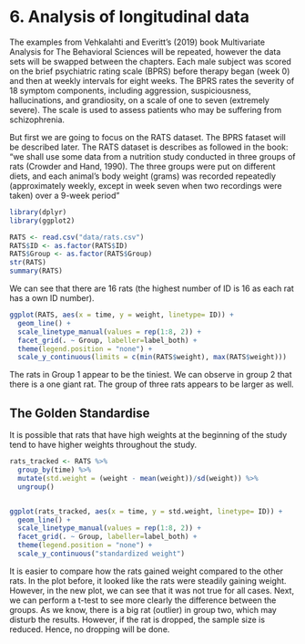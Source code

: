 # 6. Analysis of longitudinal data

The examples from Vehkalahti and Everitt's (2019) book Multivariate Analysis for The Behavioral Sciences will be repeated, however the data sets will be swapped between the chapters. Each male subject was scored on the brief psychiatric rating scale (BPRS) before therapy began (week 0) and then at weekly intervals for eight weeks. The BPRS rates the severity of 18 symptom components, including aggression, suspiciousness, hallucinations, and grandiosity, on a scale of one to seven (extremely severe). The scale is used to assess patients who may be suffering from schizophrenia. 

But first we are going to focus on the RATS dataset. The BPRS fataset will be described later. The RATS dataset is describes as followed in the book: "we shall use some data from a nutrition study conducted in three groups of rats
(Crowder and Hand, 1990). The three groups were put on different diets, and each animal’s body weight (grams) was recorded repeatedly (approximately weekly, except in week seven when two recordings were taken) over a 9-week period"

```r

library(dplyr)
library(ggplot2)

RATS <- read.csv("data/rats.csv")
RATS$ID <- as.factor(RATS$ID)
RATS$Group <- as.factor(RATS$Group)
str(RATS)
summary(RATS)

```

We can see that there are 16 rats (the highest number of ID is 16 as each rat has a own ID number). 

```r
ggplot(RATS, aes(x = time, y = weight, linetype= ID)) +
  geom_line() +
  scale_linetype_manual(values = rep(1:8, 2)) +
  facet_grid(. ~ Group, labeller=label_both) +
  theme(legend.position = "none") +
  scale_y_continuous(limits = c(min(RATS$weight), max(RATS$weight)))
```

The rats in Group 1 appear to be the tiniest. We can observe in group 2 that there is a one giant rat. The group of three rats appears to be larger as well. 

## The Golden Standardise

It is possible that rats that have high weights at the beginning of the study tend to have higher weights throughout the study.
```r
rats_tracked <- RATS %>% 
  group_by(time) %>%
  mutate(std.weight = (weight - mean(weight))/sd(weight)) %>%
  ungroup()


ggplot(rats_tracked, aes(x = time, y = std.weight, linetype= ID)) +
  geom_line() +
  scale_linetype_manual(values = rep(1:8, 2)) +
  facet_grid(. ~ Group, labeller=label_both) +
  theme(legend.position = "none") +
  scale_y_continuous("standardized weight")

```


It is easier to compare how the rats gained weight compared to the other rats. In the plot before, it looked like the rats were steadily gaining weight. However, in the new plot, we can see that it was not true for all cases. Next, we can perform a t-test to see more clearly the difference between the groups. As we know, there is a big rat (outlier) in group two, which may disturb the results. However, if the rat is dropped, the sample size is reduced. Hence, no dropping will be done.


